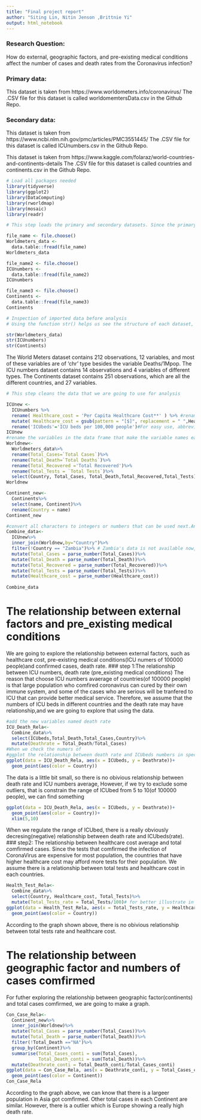 ```yaml
---
title: "Final project report"
author: "Siting Lin, Nitin Jenson ,Brittnie Yi"
output: html_notebook
---
```


### Research Question:

How do external, geographic factors, and pre-existing medical conditions affect the number of cases and death rates from the Coronavirus infection?

### Primary data:

This dataset is taken from https://www.worldometers.info/coronavirus/
The .CSV file for this dataset is called worldomemtersData.csv in the Github Repo.

### Secondary data:

This dataset is taken from https://www.ncbi.nlm.nih.gov/pmc/articles/PMC3551445/
The .CSV file for this dataset is called ICUnumbers.csv in the Github Repo.

This dataset is taken from https://www.kaggle.com/folaraz/world-countries-and-continents-details
The .CSV file for this dataset is called countries and continents.csv in the Github Repo.


```r
# Load all packages needed
library(tidyverse)
library(ggplot2)
library(DataComputing)
library(rworldmap)
library(mosaic)
library(readr)
```

```r
# This step loads the primary and secondary datasets. Since the primary data will be updated everday, we chose to use data from the day that we finished the preliminary EDA.

file_name <- file.choose() 
Worldmeters_data <- 
  data.table::fread(file_name)  
Worldmeters_data

file_name2 <- file.choose() 
ICUnumbers <- 
  data.table::fread(file_name2)  
ICUnumbers

file_name3 <- file.choose() 
Continents <- 
  data.table::fread(file_name3)  
Continents
```

```r
# Inspection of imported data before analysis
# Using the function str() helps us see the structure of each dataset, such as its variables and variable types. 

str(Worldmeters_data)
str(ICUnumbers)
str(Continents)
```

The World Meters dataset contains 212 observations, 12 variables, and most of these variables are of 'chr' type besides the variable Deaths/1Mpop. The ICU numbers dataset contains 14 observations and 4 variables of different types. The Continents dataset contains 251 observations, which are all the different countries, and 27 variables.

```r
# This step cleans the data that we are going to use for analysis

ICUnew <-
  ICUnumbers %>%
  rename( Healthcare_cost = 'Per Capita Healthcare Cost**' ) %>% #rename the variable's name for easy use
  mutate( Healthcare_cost = gsub(pattern = "[$]", replacement = " ",Healthcare_cost))%>% #edit all regular expression
  rename('ICUbeds'='ICU beds per 100,000 people')#For easy use, abbreviate the variable's name
ICUnew
#rename the variables in the data frame that make the variable names easy to use, and arrange the variables that going to use next
Worldnew<- 
  Worldmeters_data%>%
  rename(Total_Cases=`Total Cases`)%>%
  rename(Total_Death=`Total Deaths`)%>%
  rename(Total_Recovered ='Total Recovered')%>%
  rename(Total_Tests = `Total Tests`)%>%
  select(Country, Total_Cases, Total_Death,Total_Recovered,Total_Tests)
Worldnew

Continent_new<-
  Continents%>%
  select(name, Continent)%>%
  rename(Country = name)
Continent_new

```
```r
#convert all characters to integers or numbers that can be used next.And join two sources together
Combine_data<-
  ICUnew%>%
  inner_join(Worldnew,by="Country")%>%
  filter(!Country == "Zambia")%>% # Zambia's data is not available now, so delete it
  mutate(Total_Cases = parse_number(Total_Cases))%>%
  mutate(Total_Death = parse_number(Total_Death))%>%
  mutate(Total_Recovered = parse_number(Total_Recovered))%>%
  mutate(Total_Tests = parse_number(Total_Tests))%>%
  mutate(Healthcare_cost = parse_number(Healthcare_cost))
  
Combine_data

```


# The relationship between external factors and pre_existing medical conditions
We are going to explore the relationship between external factors, such as healthcare cost, pre-existing medical conditions(ICU numers of 100000 people)and confirmed cases, death rate.
### step 1:The relationship between ICU numbers, death rate (pre_existing medical conditions)
The reason that choose ICU numbers avaerage of countries(of 100000 people) is that large population who comfired coronavirus can cured by their own immune system, and some of the cases who are serious will be tranfered to ICU that can provide better medical service. Therefore, we assume that the numbers of ICU beds in different countries and the death rate may have relationship,and we are going to explore that using the data.
```r
#add the new variables named death rate
ICU_Death_Rela<-
  Combine_data%>%
  select(ICUbeds,Total_Death,Total_Cases,Country)%>%
  mutate(Deathrate = Total_Death/Total_Cases)
#When we check the numers of 
#ggplot the relationship between death rate and ICUbeds numbers in specific countries
ggplot(data = ICU_Death_Rela, aes(x = ICUbeds, y = Deathrate))+
  geom_point(aes(color = Country))
```

The data is a little bit small, so there is no obivious relationship between death rate and ICU numbers average, However, if we try to exclude some outliers, that is constrain the range of ICUbed from 5 to 10(of 100000 people), we can find something


```r
ggplot(data = ICU_Death_Rela, aes(x = ICUbeds, y = Deathrate))+
  geom_point(aes(color = Country))+
  xlim(5,10)
```

When we regulate the range of ICUbed, there is a really obviously decresing(negative) relationship between death rate and ICUbeds(rate).
### step2: The relationship between healthcare cost average and total comfirmed cases.
Since the tests that comfirmed the infection of CoronaVirus are expensive for most population, the countries that have higher healthcare cost may afford more tests for their population. We assume there is a relationship between total tests and healthcare cost in each countries.

```r
Health_Test_Rela<-
  Combine_data%>%
  select(Country, Healthcare_cost, Total_Tests)%>%
  mutate(Total_Tests_rate = Total_Tests/100)# for better illustrate in graph, we changed the variable of total tests to the tests rate of 100 people
ggplot(data = Health_Test_Rela, aes(x = Total_Tests_rate, y = Healthcare_cost))+
  geom_point(aes(color = Country))
```

According to the graph shown above, there is no obivious relationship between total tests rate and healthcare cost.

# The relationship between geographic factor and numbers of cases comfirmed


For futher exploring the relationship between geographic factor(continents) and total cases comfirmed, we are going to make a graph. 

```r
Con_Case_Rela<-
  Continent_new%>%
  inner_join(Worldnew)%>%
  mutate(Total_Cases = parse_number(Total_Cases))%>%
  mutate(Total_Death = parse_number(Total_Death))%>%
  filter(!Total_Death =="NA")%>%
  group_by(Continent)%>%
  summarise(Total_Cases_conti = sum(Total_Cases),
            Total_Death_conti = sum(Total_Death))%>%
  mutate(Deathrate_conti = Total_Death_conti/Total_Cases_conti)
ggplot(data = Con_Case_Rela, aes(x = Deathrate_conti, y = Total_Cases_conti))+
  geom_point(aes(color = Continent))
Con_Case_Rela
```


According to the graph above, we can know that there is a largeer population in Asia got comfirmed. Other total cases in each Continent are similar. However, there is a outlier which is Europe showing a really high death rate.
